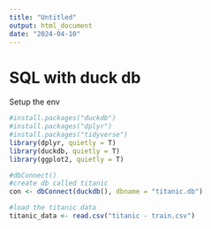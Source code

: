 ```yaml
---
title: "Untitled"
output: html_document
date: "2024-04-10"
---
```


# SQL with duck db

Setup the env

```R
#install.packages("duckdb")
#install.packages("dplyr")
#install.packages("tidyverse")
library(dplyr, quietly = T)
library(duckdb, quietly = T)
library(ggplot2, quietly = T)
```
```r
#dbConnect()
#create db called titanic
con <- dbConnect(duckdb(), dbname = "titanic.db")

#load the titanic data
titanic_data <- read.csv("titanic - train.csv")


```
